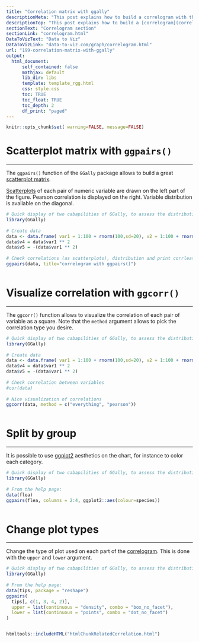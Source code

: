 ```yaml
---
title: "Correlation matrix with ggally"
descriptionMeta: "This post explains how to build a correlogram with the ggally R package. It provides several reproducible examples with explanation and R code."
descriptionTop: "This post explains how to build a [correlogram](correlogram.html) with the `ggally` R package. It provides several reproducible examples with explanation and `R` code."
sectionText: "Correlogram section"
sectionLink: "correlogram.html"
DataToVizText: "Data to Viz"
DataToVizLink: "data-to-viz.com/graph/correlogram.html"
url: "199-correlation-matrix-with-ggally"
output:
  html_document:
      self_contained: false    
      mathjax: default
      lib_dir: libs
      template: template_rgg.html
      css: style.css
      toc: TRUE
      toc_float: TRUE
      toc_depth: 2
      df_print: "paged"
---
```



```r
knitr::opts_chunk$set( warning=FALSE, message=FALSE)
```

<div class="container">




# Scatterplot matrix with `ggpairs()`
***

<div class = "row">

<div class = "col-md-6  col-sm-12 align-self-center">

The `ggpairs()` function of the `GGally` package allows to build a great [scatterplot matrix](correlogram.html). 

[Scatterplots](scatterplot.html) of each pair of numeric variable are drawn on the left part of the figure. Pearson correlation is displayed on the right. Variable distribution is available on the diagonal.
</div>


<div class = "col-md-6  col-sm-12">

```r
# Quick display of two cabapilities of GGally, to assess the distribution and correlation of variables 
library(GGally)
 
# Create data 
data <- data.frame( var1 = 1:100 + rnorm(100,sd=20), v2 = 1:100 + rnorm(100,sd=27), v3 = rep(1, 100) + rnorm(100, sd = 1)) 
data$v4 = data$var1 ** 2 
data$v5 = -(data$var1 ** 2) 
 
# Check correlations (as scatterplots), distribution and print corrleation coefficient 
ggpairs(data, title="correlogram with ggpairs()") 

```
</div>
</div>



```r
```











# Visualize correlation with `ggcorr()`
***

<div class = "row">

<div class = "col-md-6  col-sm-12 align-self-center">

The `ggcorr()` function allows to visualize the correlation of each pair of variable as a square. Note that the `method` argument allows to pick the correlation type you desire.

</div>


<div class = "col-md-6  col-sm-12">

```r
# Quick display of two cabapilities of GGally, to assess the distribution and correlation of variables 
library(GGally)
 
# Create data 
data <- data.frame( var1 = 1:100 + rnorm(100,sd=20), v2 = 1:100 + rnorm(100,sd=27), v3 = rep(1, 100) + rnorm(100, sd = 1)) 
data$v4 = data$var1 ** 2 
data$v5 = -(data$var1 ** 2) 
 
# Check correlation between variables
#cor(data) 
 
# Nice visualization of correlations
ggcorr(data, method = c("everything", "pearson")) 
```
</div>
</div>



```r
```








# Split by group {#category}
***

<div class = "row">

<div class = "col-md-6  col-sm-12 align-self-center">

It is possible to use [ggplot2](ggplot2-package.html) aesthetics on the chart, for instance to color each category.
</div>


<div class = "col-md-6  col-sm-12">

```r
# Quick display of two cabapilities of GGally, to assess the distribution and correlation of variables 
library(GGally)
 
# From the help page:
data(flea)
ggpairs(flea, columns = 2:4, ggplot2::aes(colour=species)) 
```
</div>
</div>



```r
```








# Change plot types 
***

<div class = "row">

<div class = "col-md-6  col-sm-12 align-self-center">

Change the type of plot used on each part of the [correlogram](correlogram.html). This is done with the `upper` and `lower` argument.</div>


<div class = "col-md-6  col-sm-12">

```r
# Quick display of two cabapilities of GGally, to assess the distribution and correlation of variables 
library(GGally)
 
# From the help page:
data(tips, package = "reshape")
ggpairs(
  tips[, c(1, 3, 4, 2)],
  upper = list(continuous = "density", combo = "box_no_facet"),
  lower = list(continuous = "points", combo = "dot_no_facet")
)
```
</div>
</div>



```r
```








<!-- Close container -->
</div>




```r
htmltools::includeHTML("htmlChunkRelatedCorrelation.html")
```
